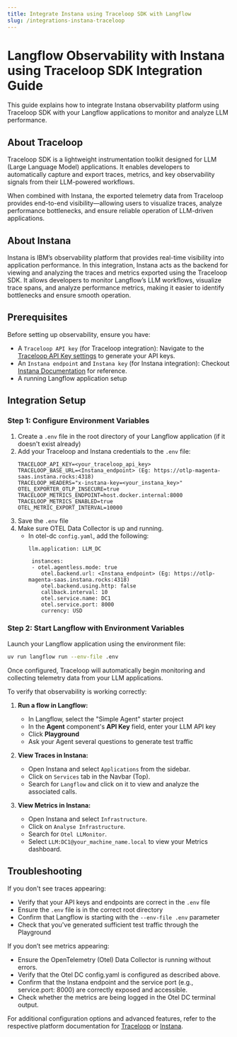 ```yaml
---
title: Integrate Instana using Traceloop SDK with Langflow
slug: /integrations-instana-traceloop
---
```


# Langflow Observability with Instana using Traceloop SDK Integration Guide

This guide explains how to integrate Instana observability platform using Traceloop SDK with your Langflow applications to monitor and analyze LLM performance.

## About Traceloop

Traceloop SDK is a lightweight instrumentation toolkit designed for LLM (Large Language Model) applications. It enables developers to automatically capture and export traces, metrics, and key observability signals from their LLM-powered workflows.

When combined with Instana, the exported telemetry data from Traceloop provides end-to-end visibility—allowing users to visualize traces, analyze performance bottlenecks, and ensure reliable operation of LLM-driven applications.

## About Instana

Instana is IBM’s observability platform that provides real-time visibility into application performance. In this integration, Instana acts as the backend for viewing and analyzing the traces and metrics exported using the Traceloop SDK. It allows developers to monitor Langflow’s LLM workflows, visualize trace spans, and analyze performance metrics, making it easier to identify bottlenecks and ensure smooth operation.

## Prerequisites

Before setting up observability, ensure you have:
- A `Traceloop API key` (for Traceloop integration): Navigate to the [Traceloop API Key settings](https://app.traceloop.com/settings/api-keys) to generate  your API keys.
- An `Instana endpoint` and `Instana key` (for Instana integration): Checkout [Instana Documentation](https://www.ibm.com/docs/en/instana-observability/1.0.302) for reference.
- A running Langflow application setup

## Integration Setup

### Step 1: Configure Environment Variables
1. Create a `.env` file in the root directory of your Langflow application (if it doesn't exist already)
2. Add your Traceloop and Instana credentials to the `.env` file:
   ```
   TRACELOOP_API_KEY=<your_traceloop_api_key>
   TRACELOOP_BASE_URL=<Instana_endpoint> (Eg: https://otlp-magenta-saas.instana.rocks:4318)
   TRACELOOP_HEADERS="x-instana-key=<your_instana_key>"
   OTEL_EXPORTER_OTLP_INSECURE=true
   TRACELOOP_METRICS_ENDPOINT=host.docker.internal:8000
   TRACELOOP_METRICS_ENABLED=true
   OTEL_METRIC_EXPORT_INTERVAL=10000
   ```
3. Save the `.env` file
4. Make sure OTEL Data Collector is up and running.
   - In otel-dc `config.yaml`, add the following:
     ```
     llm.application: LLM_DC

      instances:
      - otel.agentless.mode: true
         otel.backend.url: <Instana_endpoint> (Eg: https://otlp-magenta-saas.instana.rocks:4318)
         otel.backend.using.http: false
         callback.interval: 10
         otel.service.name: DC1
         otel.service.port: 8000
         currency: USD
     ```

### Step 2: Start Langflow with Environment Variables
Launch your Langflow application using the environment file:
```bash
uv run langflow run --env-file .env
```

Once configured, Traceloop will automatically begin monitoring and collecting telemetry data from your LLM applications.

To verify that observability is working correctly:

1. **Run a flow in Langflow:**
   - In Langflow, select the "Simple Agent" starter project
   - In the **Agent** component's **API Key** field, enter your LLM API key
   - Click **Playground**
   - Ask your Agent several questions to generate test traffic

2. **View Traces in Instana:**
   - Open Instana and select `Applications` from the sidebar.
   - Click on `Services` tab in the Navbar (Top).
   - Search for `Langflow` and click on it to view and analyze the associated calls.

3. **View Metrics in Instana:**
   - Open Instana and select `Infrastructure`.
   - Click on `Analyse Infrastructure`.
   - Search for `Otel LLMonitor`.
   - Select `LLM:DC1@your_machine_name.local` to view your Metrics dashboard.

## Troubleshooting

If you don't see traces appearing:
- Verify that your API keys and endpoints are correct in the `.env` file
- Ensure the `.env` file is in the correct root directory
- Confirm that Langflow is starting with the `--env-file .env` parameter
- Check that you've generated sufficient test traffic through the Playground

If you don’t see metrics appearing:
- Ensure the OpenTelemetry (Otel) Data Collector is running without errors.
- Verify that the Otel DC config.yaml is configured as described above.
- Confirm that the Instana endpoint and the service port (e.g., service.port: 8000) are correctly exposed and accessible.
- Check whether the metrics are being logged in the Otel DC terminal output.

For additional configuration options and advanced features, refer to the respective platform documentation for [Traceloop](https://www.traceloop.com/docs/introduction) or [Instana](https://www.ibm.com/docs/en/instana-observability/current).